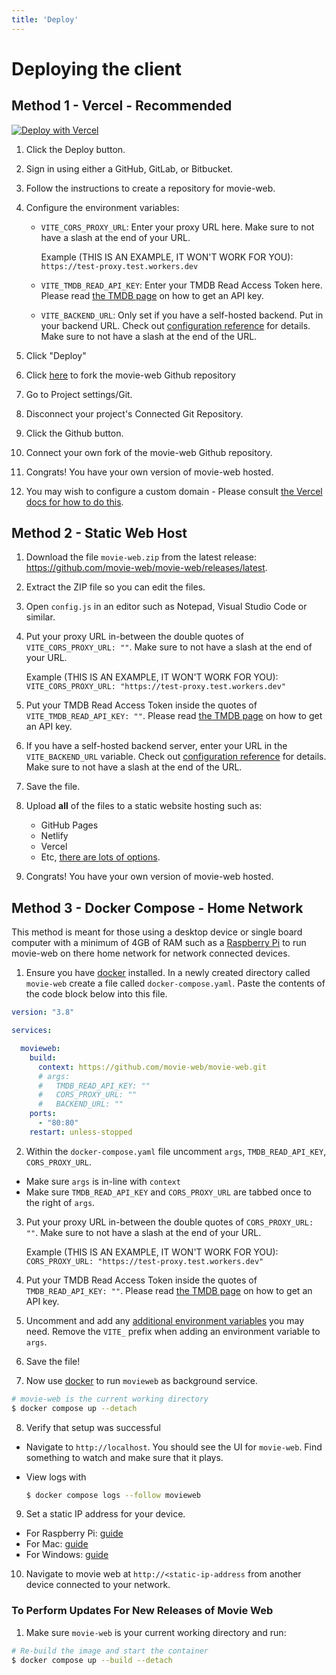 ```yaml
---
title: 'Deploy'
---
```


# Deploying the client

## Method 1 - Vercel - Recommended

[![Deploy with Vercel](https://vercel.com/button)](https://vercel.com/new/clone?repository-url=https%3A%2F%2Fgithub.com%2Fmovie-web%2Fmovie-web%2Ftree%2Fmaster&env=VITE_CORS_PROXY_URL,VITE_TMDB_READ_API_KEY)

1. Click the Deploy button.
1. Sign in using either a GitHub, GitLab, or Bitbucket.
1. Follow the instructions to create a repository for movie-web.
1. Configure the environment variables:

   - `VITE_CORS_PROXY_URL`: Enter your proxy URL here. Make sure to not have a slash at the end of your URL.

     Example (THIS IS AN EXAMPLE, IT WON'T WORK FOR YOU): `https://test-proxy.test.workers.dev`

   - `VITE_TMDB_READ_API_KEY`: Enter your TMDB Read Access Token here. Please read [the TMDB page](./tmdb.mdx) on how to get an API key.

   - `VITE_BACKEND_URL`: Only set if you have a self-hosted backend. Put in your backend URL. Check out [configuration reference](../client/configuration.mdx) for details. Make sure to not have a slash at the end of the URL.

1. Click "Deploy"
1. Click [here](https://github.com/movie-web/movie-web/fork) to fork the movie-web Github repository
1. Go to Project settings/Git.
1. Disconnect your project's Connected Git Repository.
1. Click the Github button.
1. Connect your own fork of the movie-web Github repository.
1. Congrats! You have your own version of movie-web hosted.
1. You may wish to configure a custom domain - Please consult [the Vercel docs for how to do this](https://vercel.com/docs/getting-started-with-vercel/domains).

## Method 2 - Static Web Host

1. Download the file `movie-web.zip` from the latest release: https://github.com/movie-web/movie-web/releases/latest.
2. Extract the ZIP file so you can edit the files.
3. Open `config.js` in an editor such as Notepad, Visual Studio Code or similar.
4. Put your proxy URL in-between the double quotes of `VITE_CORS_PROXY_URL: ""`. Make sure to not have a slash at the end of your URL.

   Example (THIS IS AN EXAMPLE, IT WON'T WORK FOR YOU): `VITE_CORS_PROXY_URL: "https://test-proxy.test.workers.dev"`

5. Put your TMDB Read Access Token inside the quotes of `VITE_TMDB_READ_API_KEY: ""`. Please read [the TMDB page](./tmdb.mdx) on how to get an API key.
6. If you have a self-hosted backend server, enter your URL in the `VITE_BACKEND_URL` variable. Check out [configuration reference](../client/configuration.mdx) for details. Make sure to not have a slash at the end of the URL.
7. Save the file.
8. Upload **all** of the files to a static website hosting such as:
   - GitHub Pages
   - Netlify
   - Vercel
   - Etc, [there are lots of options](https://www.staticwebsitehosting.org/).
9. Congrats! You have your own version of movie-web hosted.

## Method 3 - Docker Compose - Home Network

This method is meant for those using a desktop device or single board computer with a minimum of 4GB of RAM such as a [Raspberry Pi](https://www.raspberrypi.com/) to run movie-web on there home network for network connected devices.

1. Ensure you have [docker](https://docs.docker.com/get-docker/) installed. In a newly created directory called `movie-web` create a file called `docker-compose.yaml`. Paste the contents of the code block below into this file.

```yaml
version: "3.8"

services:

  movieweb:
    build:
      context: https://github.com/movie-web/movie-web.git
      # args:
      #   TMDB_READ_API_KEY: ""
      #   CORS_PROXY_URL: ""
      #   BACKEND_URL: ""
    ports:
      - "80:80"
    restart: unless-stopped
```

2. Within the `docker-compose.yaml` file uncomment `args`, `TMDB_READ_API_KEY`, `CORS_PROXY_URL`. 
- Make sure `args` is in-line with `context` 
- Make sure `TMDB_READ_API_KEY` and `CORS_PROXY_URL` are tabbed once to the right of `args`.
3. Put your proxy URL in-between the double quotes of `CORS_PROXY_URL: ""`. Make sure to not have a slash at the end of your URL. 

   Example (THIS IS AN EXAMPLE, IT WON'T WORK FOR YOU): `CORS_PROXY_URL: "https://test-proxy.test.workers.dev"`

4. Put your TMDB Read Access Token inside the quotes of `TMDB_READ_API_KEY: ""`. Please read [the TMDB page](./tmdb.mdx) on how to get an API key.
5. Uncomment and add any [additional environment variables](configuration.mdx) you may need. Remove the `VITE_` prefix when adding an environment variable to `args`.
6. Save the file!
7. Now use [docker](https://docs.docker.com/get-docker/) to run `movieweb` as background service.

```bash
# movie-web is the current working directory
$ docker compose up --detach
```

8. Verify that setup was successful
- Navigate to `http://localhost`. You should see the UI for `movie-web`. Find something to watch and make sure that it plays. 
- View logs with

   ```bash
   $ docker compose logs --follow movieweb
   ```

9. Set a static IP address for your device.
- For Raspberry Pi: [guide](https://www.makeuseof.com/raspberry-pi-set-static-ip/)
- For Mac: [guide](https://www.macinstruct.com/tutorials/how-to-set-a-static-ip-address-on-a-mac/)
- For Windows: [guide](https://www.pcmag.com/how-to/how-to-set-up-a-static-ip-address)

10. Navigate to movie web at `http://<static-ip-address` from another device connected to your network.

### To Perform Updates For New Releases of Movie Web

1. Make sure `movie-web` is your current working directory and run:

```bash
# Re-build the image and start the container
$ docker compose up --build --detach
```
